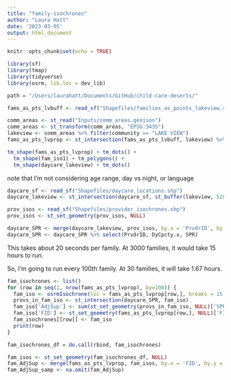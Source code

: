 ```yaml
---
title: "family-isochrones"
author: "Laura Hatt"
date: '2023-03-05'
output: html_document
---
```


```r
knitr::opts_chunk$set(echo = TRUE)
```

```r
library(sf)
library(tmap)
library(tidyverse)
library(osrm, lib.loc = dev_lib)

path = "/Users/laurahatt/Documents/GitHub/child-care-deserts/"
```

```r
fams_as_pts_lvbuff <- read_sf("Shapefiles/families_as_points_lakeview.shp")

comm_areas <- st_read("Inputs/comm_areas.geojson")
comm_areas <- st_transform(comm_areas, "EPSG:3435")
lakeview <- comm_areas %>% filter(community == "LAKE VIEW")
fams_as_pts_lvprop <- st_intersection(fams_as_pts_lvbuff, lakeview) %>% select(FID)
```

```r
tm_shape(fams_as_pts_lvprop) + tm_dots() +
  tm_shape(fam_iso1) + tm_polygons() + 
  tm_shape(daycare_lakeview) + tm_dots()
```

note that I'm not considering age range, day vs night, or language

```r
daycare_sf <- read_sf("Shapefiles/daycare_locations.shp")
daycare_lakeview <- st_intersection(daycare_sf, st_buffer(lakeview, 5280))

prov_isos <- read_sf("Shapefiles/provider_isochrones.shp")
prov_isos <- st_set_geometry(prov_isos, NULL)

daycare_SPR <- merge(daycare_lakeview, prov_isos, by.x = 'PrvdrID', by.y = 'PrvdrID', all.x = TRUE)
daycare_SPR <- daycare_SPR %>% select(PrvdrID, DyCpcty.x, SPR)
```

This takes about 20 seconds per family. At 3000 families, it would take 15 hours to run. 

So, I'm going to run every 100th family. At 30 families, it will take 1.67 hours.

```r
fam_isochrones <- list()
for (row in seq(1, nrow(fams_as_pts_lvprop), by=100)) {
  fam_iso <- osrmIsochrone(loc = fams_as_pts_lvprop[row,], breaks = 15, osrm.profile="foot")
  provs_in_fam_iso <- st_intersection(daycare_SPR, fam_iso)
  fam_iso['AdjSup'] <- sum(st_set_geometry(provs_in_fam_iso, NULL)['SPR'])
  fam_iso['FID'] <- st_set_geometry(fams_as_pts_lvprop[row,], NULL)['FID']
  fam_isochrones[[row]] <- fam_iso
  print(row)
}

fam_isochrones_df = do.call(rbind, fam_isochrones)
```

```r
fam_isos <- st_set_geometry(fam_isochrones_df, NULL)
fam_AdjSup <- merge(fams_as_pts_lvprop, fam_isos, by.x = 'FID', by.y = 'FID', all.x = TRUE)
fam_AdjSup_samp <- na.omit(fam_AdjSup)
```


